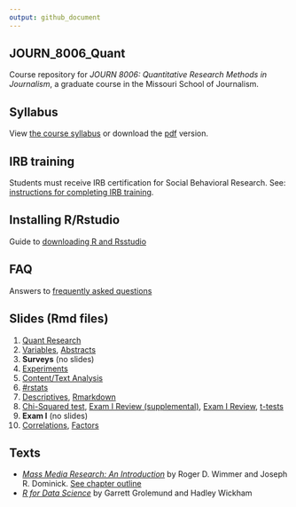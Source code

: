```yaml
---
output: github_document
---
```


## JOURN_8006_Quant
Course repository for *JOURN 8006: Quantitative Research Methods in Journalism*,
a graduate course in the Missouri School of Journalism.

## Syllabus
View [the course syllabus](syllabus/syllabus.md) or download the
[pdf](syllabus/syllabus.pdf) version.

## IRB training
Students must receive IRB certification for Social Behavioral Research. See:
[instructions for completing IRB training](irb_training/instructions.md).

## Installing R/Rstudio
Guide to [downloading R and
Rsstudio](download-R-and-Rstudio/download-R-and-rstudio.Rmd)

## FAQ
Answers to [frequently asked questions](FAQ.md)

## Slides (Rmd files)
1. [Quant Research](slides/1-intro-to-quant.Rmd)
2. [Variables](slides/2-variables.Rmd), [Abstracts](slides/2-abstracts.Rmd)
3. **Surveys** (no slides)
4. [Experiments](slides/experiments.Rmd)
5. [Content/Text Analysis](slides/5-content-analysis.Rmd)
6. [\#rstats](slides/6-rstats.Rmd)
7. [Descriptives](slides/7-descriptives.Rmd),
[Rmarkdown](slides/7-rmarkdown.Rmd)
8. [Chi-Squared test](slides/8-chisquare.Rmd), [Exam I Review
(supplemental)](slides/8-examI-descriptives.Rmd), [Exam I
Review](slides/8-examI.Rmd), [t-tests](slides/8-ttests.Rmd)
9. **Exam I** (no slides)
10. [Correlations](slides/10-correlation.Rmd), [Factors](slides/10-factors.Rmd)

## Texts
- [*Mass Media Research: An
Introduction*](https://www.amazon.com/dp/143908274X/) by Roger D. Wimmer and
Joseph R. Dominick. [See chapter outline](books/mass_media_outline.md)
- [*R for Data Science*](http://r4ds.had.co.nz/) by Garrett Grolemund and Hadley
Wickham
